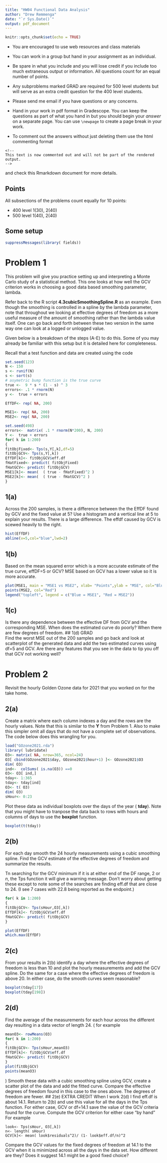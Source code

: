 ---
title: "HW04 Functional Data Analysis"
author: "Drew Remmenga"
date: "`r Sys.Date()`"
output: pdf_document
---

```{r setup, include=FALSE}
knitr::opts_chunk$set(echo = TRUE)
```


- You are encouraged to use web resources and class materials

- You can work in a group but hand in your assignment as an individual.  

- Be spare in what you include and you will lose credit if you include too much extraneous output or information.    All questions count for an equal number of points. 

- Any subproblems marked GRAD are required for 500 level students but will serve as an extra credit question for the 400 level students. 

- Please send me email if you have questions or any concerns.  \verb+nychka@mines.edu+

- Hand in your work in pdf format in Gradescope. You can keep the questions as part of what you hand in but you should begin your *answer* on a separate page. You can use  ```\newpage ```  to create a page break in your work. 

- To comment out the answers without just deleting them  use the html commenting format

```
<!-- 
This text is now commented out and will not be part of the rendered output. 
-->
```

and check this Rmarkdown document for more details. 

<!-- 
This text is  commented out and will not  be part of the rendered output. 
-->


## Points 
All subsections of the problems count equally for 10 points:

 - 400 level  1(30), 2(40) 
 - 500 level  1(40), 2(40) 
 

## Some setup 

```{r}
suppressMessages(library( fields))
```


\newpage 

# Problem 1
This problem will give you practice setting up and interpreting
a Monte Carlo study of a statistical method. This one looks at how well the GCV criterion works in choosing a good data based smoothing parameter, lambda.

Refer back to the R script  **4.3cubicSmoothingSpline.R** as an example. Even though the smoothing is controlled in a spline by the lambda parameter, note that throughout we looking at effective degrees of freedom as a more useful measure of the amount of smoothing rather than the lambda value itself. One can go back and forth between these two version in the same way one can look at a logged or unlogged value. 

Given below is a breakdown of the steps (A-E) to do this. Some of you may already be familiar with this setup but it is detailed here for completeness. 

Recall that a test function and data are created using the code

```{r}
set.seed(123)
N <- 150
s <- runif(N)
s <- sort(s)
# asymetric bump function is the true curve
true <-  9 * s * (1 - s) ^ 3
errors<- .1 * rnorm(N)
y <-  true + errors

```
```{r}
EffDF<- rep( NA, 200)

MSE1<- rep( NA, 200)
MSE2<- rep( NA, 200)

set.seed(498)
errors<-  matrix( .1 * rnorm(N*200), N, 200)
Y <-  true + errors
for( k in 1:200)
{
fitObjFixed<- Tps(s,Y[,k],df=5) 
fitObjGCV<- Tps(s,Y[,k])
EffDF[k]<- fitObjGCV$eff.df
fHatFixed<- predict( fitObjFixed)
fHatGCV<- predict( fitObjGCV)
MSE1[k]<- mean(  ( true - fHatFixed)^2 )
MSE2[k]<- mean(  ( true - fHatGCV)^2 )
}
```

##  1(a) 
Across the 200 samples, 
is there a difference between the the EffDF found by GCV and the fixed value at 5? Use a histogram and a vertical line at 5 to explain your results. 
There is a large difference. The effdf caused by GCV is scewed heavily to the right.
```{r}
hist(EffDF)
abline(v=5,col="blue",lwd=2)
```
## 1(b)
Based on the mean squared error which is a more accurate estimate of the true curve,  effDF=5 or GCV?
MSE based on GCV has a lower value so it is more accurate.
```{r}
plot(MSE1, main = "MSE1 vs MSE2", xlab= "Points",ylab = "MSE", col="Blue")
points(MSE2, col="Red")
legend("topleft", legend = c("Blue = MSE1", "Red = MSE2"))
```
## 1(c)
Is there any dependence between the  effective DF from GCV and the  corresponding MSE. When does the estimated curve do poorly?
When there are few degrees of freedom. 
## 1(d) GRAD  
Find the worst MSE out of the 200 samples and go back and look at scatterplot of the generated data and add the two estimated curves using  df=5 and GCV.  Are there any features that you see in the data  to tip you off that GCV not working well?

\newpage
# Problem 2 
Revisit the hourly Golden Ozone data for 2021 that you worked
on for the take home. 

## 2(a)  
Create a matrix where each column indexes a day and
the rows are the hourly values. Note that this is similar to the **Y** from Problem 1.
Also to make this simpler omit all days that do not have a
complete set of observations. The code below does this wrangling for you. 

```{r}
load("GOzone2021.rda")
library( lubridate)
O3<- matrix( NA, nrow=365, ncol=24)
O3[ cbind(GOzone2021$day, GOzone2021$hour+1) ]<- GOzone2021$O3
dim( O3)
ind<-  colSums( is.na(O3)) ==0 
O3<- O3[ ind,]
tday<- 1:365
tday<- tday[ind]
O3<- t( O3)
dim( O3)
sHour<- 0:23
```

Plot these data as individual boxplots over the days of the
year ( **tday**). Note that you might  have to tranpose the data back to rows with hours and columns of days to use the **boxplot** function. 
```{r}
boxplot(t(tday))
```
## 2(b) 
For each day smooth the 24 hourly measurements using
a cubic smoothing spline. Find the GCV estimate of the
effective degrees of freedom and summarize the results.

 Tn searching for the GCV minimum if it is at  either end
of the DF range, 2 or *n*, the Tps function  it will give a warning message.
Don't worry about getting these except to note some of the
searches are finding eff.df that are close to 24. (I see 7 cases
with 22.8 being reported as the endpoint.)
```{r}
for( k in 1:200)
{
fitObjGCV<- Tps(sHour,O3[,k])
EffDF[k]<- fitObjGCV$eff.df
fHatGCV<- predict( fitObjGCV)
}
```
```{r}
plot(EffDF)
which.max(EffDF)
```

## 2(c) 
From your results in 2(b) identify a day where the effective degrees of freedom is less than 10 and plot the hourly measurements and add the GCV spline. Do the same for a case where the effective degrees of freedom is above 20. 
In either case, do the smooth curves seem reasonable?
```{r}
boxplot(tday[17])
boxplot(tday[198])
```
## 2(d)
Find the average of the measurements for each hour across the
different day resulting in a  data vector of length 24.
( for example 
```{r} 
meanO3<- rowMeans(O3)
for( k in 1:200)
{
fitObjGCV<- Tps(sHour,meanO3)
EffDF[k]<- fitObjGCV$eff.df
fHatGCV<- predict( fitObjGCV)
}
plot(fitObjGCV)
points(meanO3)
```
)
Smooth these data with a cubic smoothing spline using GCV,
create a
scatter plot of the data and add the fitted curve. Compare the
effective degrees of freedom found in this case to the ones
above. 
The degrees of freedom are fewer.
## 2(e) EXTRA CREDIT
When I work 2(d) I find eff.df is about 14.1.
 Return to 2(b) and use this value for all the days in the Tps function. 
 For either case, GCV or df=14.1 save the value of the GCV criteria found for the curve. Compute the GCV criterion for either case "by hand"
For example

```
look<- Tps(sHour, O3[,k])
n<- length( sHour)
GCV[k]<- mean( look$residuals^2)/ (1- look$eff.df/n)^2
```
Compare the GCV  values for the fixed degrees of freedom at
14.1 to the GCV when it is minimized across all the days in
the data set. How different are they? Does it suggest 14.1
might be a good fixed choice?

























